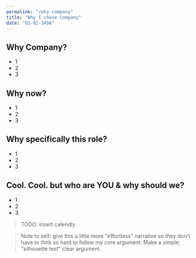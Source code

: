 ```yaml
---
permalink: "/why-company"
title: "Why I chose Company"
date: "01-02-3456"
---
```


## Why Company?

* 1
* 2
* 3

## Why now?

* 1
* 2
* 3

## Why specifically this role?

* 1
* 2
* 3

## Cool. Cool. but who are YOU & why should we?

* 1
* 2
* 3

> TODO: insert calendly

> Note to self: give this a little more "effortless" narrative so they don't have to thnk so hard to follow my core argument. Make a simple, "silhouette test" clear argument.
